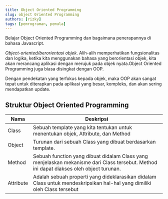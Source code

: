 ```yaml
---
title: Object Oriented Programming
slug: object 0riented Programming
authors: [rizky]
tags: [pemrograman, pemula]
---
```


Belajar Object Oriented Programming dan bagaimana penerapannya di bahasa Javascript.

<!--truncate-->

_Object-oriented/berorientasi objek_. Alih-alih memperhatikan fungsionalitas dan logika, ketika kita menggunakan bahasa yang berorientasi objek, kita akan merancang aplikasi dengan merujuk pada objek nyata.Object Oriented Programming juga biasa disingkat dengan OOP.

Dengan pendekatan yang terfokus kepada objek, maka OOP akan sangat tepat untuk diterapkan pada aplikasi yang besar, kompleks, dan akan sering mendapatkan update.

## Struktur Object Oriented Programming

| Nama      | Deskripsi                                                                                                                               |
| --------- | --------------------------------------------------------------------------------------------------------------------------------------- |
| Class     | Sebuah template yang kita tentukan untuk menentukan objek, Attribute, dan Method                                                        |
| Object    | Turunan dari sebuah Class yang dibuat berdasarkan template.                                                                             |
| Method    | Sebuah function yang dibuat didalam Class yang menjelaskan mekanisme dari Class tersebut. Method ini dapat diakses oleh object turunan. |
| Attribute | Adalah sebuah properti yang dideklarasikan didalam Class untuk mendeskripsikan hal-hal yang dimiliki oleh Class tersebut                |
